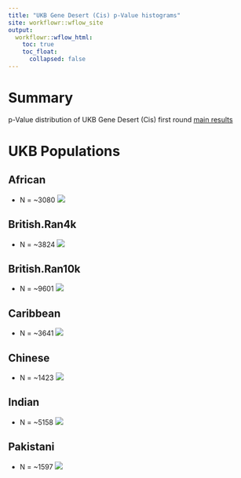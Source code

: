 ```yaml
---
title: "UKB Gene Desert (Cis) p-Value histograms"
site: workflowr::wflow_site
output:
  workflowr::wflow_html:
    toc: true
    toc_float:
      collapsed: false
---
```


# Summary

p-Value distribution of UKB Gene Desert (Cis) first round [main results][20190303a]

# UKB Populations

## African
 * N = ~3080 
![](https://raw.githubusercontent.com/mturchin20/InterPath/master/images/pValHists/20190228.InterPath.Vs2.Cis.GDs.AllAvail.Analysis.pValHists.African.vs1.png)

## British.Ran4k
 * N = ~3824
![](https://raw.githubusercontent.com/mturchin20/InterPath/master/images/pValHists/20190228.InterPath.Vs2.Cis.GDs.AllAvail.Analysis.pValHists.British.Ran4000.vs1.png)

## British.Ran10k
 * N = ~9601
![](https://raw.githubusercontent.com/mturchin20/InterPath/master/images/pValHists/20190228.InterPath.Vs2.Cis.GDs.AllAvail.Analysis.pValHists.British.Ran10000.vs1.png)

## Caribbean
 * N = ~3641
![](https://raw.githubusercontent.com/mturchin20/InterPath/master/images/pValHists/20190228.InterPath.Vs2.Cis.GDs.AllAvail.Analysis.pValHists.Caribbean.vs1.png)

## Chinese 
 * N = ~1423
![](https://raw.githubusercontent.com/mturchin20/InterPath/master/images/pValHists/20190228.InterPath.Vs2.Cis.GDs.AllAvail.Analysis.pValHists.Chinese.vs1.png)

## Indian 
 * N = ~5158
![](https://raw.githubusercontent.com/mturchin20/InterPath/master/images/pValHists/20190228.InterPath.Vs2.Cis.GDs.AllAvail.Analysis.pValHists.Indian.vs1.png)

## Pakistani
 * N = ~1597
![](https://raw.githubusercontent.com/mturchin20/InterPath/master/images/pValHists/20190228.InterPath.Vs2.Cis.GDs.AllAvail.Analysis.pValHists.Pakistani.vs1.png)

[20190303a]: https://mturchin20.github.io/InterPath/20190303.InterPath.Vs2.GD.Cis.Analysis.FirstRoundResults.vs1.html
